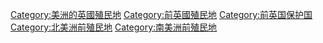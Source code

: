 [[Category:美洲的英國殖民地|Category:美洲的英國殖民地]]
[[Category:前英國殖民地|Category:前英國殖民地]]
[[Category:前英国保护国|Category:前英国保护国]]
[[Category:北美洲前殖民地|Category:北美洲前殖民地]]
[[Category:南美洲前殖民地|Category:南美洲前殖民地]]